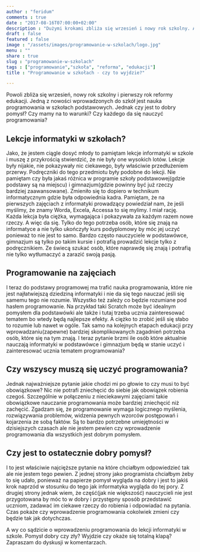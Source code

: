 ```yaml
---
author : "feridum"
comments : true
date : "2017-08-16T07:00:00+02:00"
description : "Dużymi krokami zbliża się wrzesień i nowy rok szkolny. A wraz z nim reforma edukacji i między innymi reforma podstawy programowej informatyki. Czy to wyjdzie na dobre?"
draft : false
featured : false
image : "/assets/images/programowanie-w-szkolach/logo.jpg"
menu : ""
share : true
slug : "programowanie-w-szkolach"
tags : ["programowanie","szkoła", "reforma", "edukacji"]
title : "Programowanie w szkołach - czy to wyjdzie?"

---
```


Powoli zbliża się wrzesień, nowy rok szkolny i pierwszy rok reformy edukacji. Jedną z nowości wprowadzonych do szkół jest nauka programowania w szkołach podstawowych. Jednak czy jest to dobry pomysł? Czy mamy na to warunki? Czy każdego da się nauczyć programowania? 

## Lekcje informatyki w szkołach?

Jako, że jestem ciągle dosyć młody to pamiętam lekcje informatyki w szkole i muszę z przykrością stwierdzić, że nie były one wysokich lotów. Lekcje były nijakie, nie pokazywały nic ciekawego, były właściwie przedłużeniem przerwy. Podręczniki do tego przedmiotu były podobne do lekcji. Nie pamiętam czy była jakaś różnica w programie szkoły podstawowej(gdzie podstawy są na miejscu) i gimnazjum(gdzie powinny być już rzeczy bardziej zaawansowane). Zmieniło się to dopiero w technikum informatycznym gdzie była odpowiednia kadra. Pamiętam, że na pierwszych zajęciach z informatyki prowadzący powiedział nam, że jeśli myślimy, że znamy Worda, Excela, Accessa to się mylimy. I miał rację. Każda lekcja była ciężka, wymagająca i pokazywała za każdym razem nowe rzeczy. A więc da się. Tylko do tego potrzeba osób, które się znają na informatyce a nie tylko ukończyły kurs podyplomowy by móc jej uczyć ponieważ to nie jest to samo. Bardzo często nauczyciele w podstawówce, gimnazjum są tylko po takim kursie i potrafią prowadzić lekcje tylko z podręcznikiem. Ze świecą szukać osób, które naprawdę się znają i potrafią nie tylko wytłumaczyć a zarazić swoją pasją.

## Programowanie na zajęciach

I teraz do podstawy programowej ma trafić nauka programowania, które nie jest najłatwiejszą dziedziną informatyki i nie da się tego nauczać jeśli się samemu tego nie rozumie. Wszystko też zależy co będzie rozumiane pod hasłem programowanie. Na przykład taki Scratch może być idealnym pomysłem dla podstawówki ale także i tutaj trzeba ucznia zainteresować tematem bo wtedy będą najlepsze efekty. A ciężko to zrobić jeśli się słabo to rozumie lub nawet w ogóle. Tak samo na kolejnych etapach edukacji przy wprowadzaniu(zapewne) bardziej skomplikowanych zagadnień potrzeba osób, które się na tym znają. I teraz pytanie brzmi ile osób które aktualnie nauczają informatyki w podstawówce i gimnazjum będą w stanie uczyć i zainteresować ucznia tematem programowania?

## Czy wszyscy muszą się uczyć programowania?

Jednak najważniejsze pytanie jakie chodzi mi po głowie to czy musi to być obowiązkowe? Nic nie potrafi zniechęcić do siebie jak obowiązek robienia czegoś. Szczególnie w połączeniu z nieciekawymi zajęciami takie obowiązkowe nauczanie programowania może bardziej zniechęcić niż zachęcić. Zgadzam się, że programowanie wymaga logicznego myślenia, rozwiązywania problemów, widzenia pewnych wzorców postępowań i kojarzenia ze sobą faktów. Są to bardzo potrzebne umiejętności w dzisiejszych czasach ale nie jestem pewien czy wprowadzenie programowania dla wszystkich jest dobrym pomysłem.

## Czy jest to ostatecznie dobry pomysł?

I to jest właściwie najcięższe pytanie na które chciałbym odpowiedzieć tak ale nie jestem tego pewien. Z jednej strony jako programista chciałbym żeby to się udało, ponieważ na papierze pomysł wygląda na dobry i jest to jakiś krok naprzód w stosunku do tego jak informatyka wygląda do tej pory. Z drugiej strony jednak wiem, że część(jak nie większość) nauczycieli nie jest przygotowana by móc to w dobry i przystępny sposób przedstawić uczniom, zadawać im ciekawe rzeczy do robienia i odpowiadać na pytania. Czas pokaże czy wprowadzenie programowania cokolwiek zmieni czy będzie tak jak dotychczas. 

A wy co sądzicie o wprowadzeniu programowania do lekcji informatyki w szkole. Pomysł dobry czy zły? Wyjdzie czy okaże się totalną klapą? Zapraszam do dyskusji w komentarzach.
